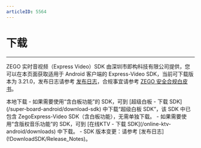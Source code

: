 ```yaml
---
articleID: 5564
---
```


# 下载

- - -

ZEGO 实时音视频（Express Video）SDK 由深圳市即构科技有限公司提供，您可以在本页面获取适用于 Android 客户端的 Express-Video SDK，当前可下载版本为 3.21.0，发布日志请参考 [发布日志](!DownloadSDK/Release_Notes)，合规事宜请参考 [ZEGO 安全合规白皮书](/policies-and-agreements/zego-security-and-compliance-white-paper)。
     
<Card title="Express-Video SDK v3.21.0" href="https://artifact-sdk.zego.im/rtc/ZegoExpressVideo/android/ZegoExpressVideo-android-shared-java.zip" target="_blank">
本地下载
</Card>
<Note title="说明">
- 如果需要使用“含白板功能”的 SDK，可到 [超级白板 - 下载 SDK](/super-board-android/download-sdk) 中下载“超级白板 SDK”，该 SDK 中已包含 ZegoExpress-Video SDK（含白板功能），无需单独下载。
- 如果需要使用“含版权音乐功能”的 SDK，可到 [在线KTV - 下载 SDK](/online-ktv-android/downloads) 中下载。
- SDK 版本变更：请参考 [发布日志](!DownloadSDK/Release_Notes)。
</Note>

